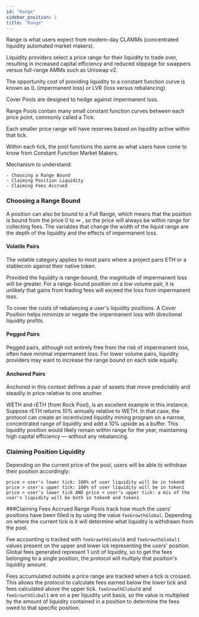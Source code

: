 ```yaml
---
id: "Range"
sidebar_position: 1
title: "Range"
---
```


Range is what users expect from modern-day CLAMMs (concentrated liquidity automated market makers). 

Liquidity providers select a price range for their liquidity to trade over, resulting in increased capital efficiency and reduced slippage for swappers versus full-range AMMs such as Uniswap v2. 

The opportunity cost of providing liquidity to a constant function curve is known as IL (impermanent loss) or LVR (loss versus rebalancing).

Cover Pools are designed to hedge against impermanent loss.

Range Pools contain many small constant function curves between each price point, commonly called a Tick. 

Each smaller price range will have reserves based on liquidity active within that tick.

Within each tick, the pool functions the same as what users have come to know from Constant Function Market Makers.

Mechanism to understand:
```
- Choosing a Range Bound
- Claiming Position Liquidity
- Claiming Fees Accrued
```
### Choosing a Range Bound

A position can also be bound to a Full Range, which means that the position is bound from the price 0 to ∞ , so the price will always be within range for collecting fees. 
The variables that change the width of the liquid range are the depth of the liquidity and the effects of impermanent loss. 

#### Volatile Pairs
The volatile category applies to most pairs where a project paris ETH or a stablecoin against their native token. 

Provided the liquidity is range-bound, the magnitude of impermanent loss will be greater. For a range-bound position on a low volume pair, it is unlikely that gains from trading fees will exceed the loss from impermanent loss. 

To cover the costs of rebalancing a user's liquidity positions. A Cover Position helps minimize or negate the impermanent loss with directional liquidity profits.  

#### Pegged Pairs
Pegged pairs, although not entirely free from the risk of impermanent loss, often have minimal impermanent loss. For lower volume pairs, liquidity providers may want to increase the range bound on each side equally. 

#### Anchored Pairs
Anchored in this context defines a pair of assets that move predictably and steadily in price relative to one another.

WETH and rETH (from Rock Pool), is an excellent example in this instance. Suppose rETH returns 10% annually relative to WETH. In that case, the protocol can create an incentivized liquidity mining program on a narrow, concentrated range of liquidity and add a 10% upside as a buffer. This liquidity position would likely remain within range for the year, maintaining high capital efficiency — without any rebalancing. 

### Claiming Position Liquidity

Depending on the current price of the pool, users will be able to withdraw their position accordingly:

```
price < user's lower tick: 100% of user liquidity will be in token0
price > user's upper tick: 100% of user liquidity will be in token1
price > user's lower tick AND price < user's upper tick: a mix of the user's liquidity will be both in token0 and token1
```

###Claiming Fees Accrued 
Range Pools track how much the users' positions have been filled is by using the value `feeGrowthGlobal`. Depending on where the current tick is it will determine what liquidity is withdrawn from the pool. 

Fee accounting is tracked with `feeGrowthGlobal0` and `feeGrowthGlobal1` values present on the upper and lower ick representing the users' position. Global fees generated represent 1 unit of liquidity, so to get the fees belonging to a single position, the protocol will multiply that position's liquidity amount. 

Fees accumulated outside a price range are tracked when a tick is crossed. This allows the protocol to calculate fees earned below the lower tick and fees calculated above the upper tick. 
`feeGrowthGlobal0` and `feeGrowthGlobal1` are on a per liquidity unit basis, so the value is multiplied by the amount of liquidity contained in a position to determine the fees owed to that specific position. 

